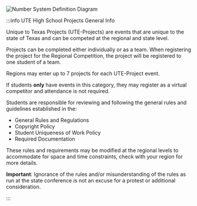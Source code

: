 <div style={{ textAlign: "center" }}>

![Number System Definition Diagram](./assets/img/number-system-definition-hs.png)

</div>

:::info UTE High School Projects General Info

Unique to Texas Projects (UTE-Projects) are events that are unique to the state of Texas and can be competed at the regional and state level.

Projects can be completed either individually or as a team. When registering the project for the Regional Competition, the project will be registered to one student of a team.

Regions may enter up to 7 projects for each UTE-Project event.

If students **only** have events in this category, they may register as a virtual competitor and attendance is not required.

Students are responsible for reviewing and following the general rules and guidelines established in the:

- General Rules and Regulations
- Copyright Policy
- Student Uniqueness of Work Policy
- Required Documentation

These rules and requirements may be modified at the regional levels to accommodate for space and time constraints, check with your region for more details.

**Important**: Ignorance of the rules and/or misunderstanding of the rules as run at the state conference is not an excuse for a protest or additional consideration.

:::
